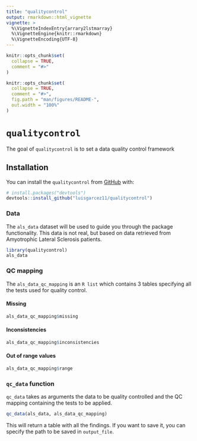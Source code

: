 ```yaml
---
title: "qualitycontrol"
output: rmarkdown::html_vignette
vignette: >
  %\VignetteIndexEntry{arrary2lstmarray}
  %\VignetteEngine{knitr::rmarkdown}
  %\VignetteEncoding{UTF-8}
---
```


```r
knitr::opts_chunk$set(
  collapse = TRUE,
  comment = "#>"
)
```


<!-- README.md is generated from README.Rmd. Please edit that file -->

```r
knitr::opts_chunk$set(
  collapse = TRUE,
  comment = "#>",
  fig.path = "man/figures/README-",
  out.width = "100%"
)
```

# `qualitycontrol`


The goal of `qualitycontrol` is to set a data quality control framework

## Installation

You can install the `qualitycontrol` from [GitHub](https://github.com/) with:

```r
# install.packages("devtools")
devtools::install_github("luisgarcez11/qualitycontrol")
```

### Data

The `als_data` dataset will be used to guide you through the package functionality. This data is not real, but based on data retrieved from Amyotrophic Lateral Sclerosis patients.

```r
library(qualitycontrol)
als_data
```

### QC mapping 

The `als_data_qc_mapping` is an `R list` which contains 3 tables specifying all the tests used for quality control.

#### Missing
```r
als_data_qc_mapping$missing
```

#### Inconsistencies
```r
als_data_qc_mapping$inconsistencies
```

#### Out of range values
```r
als_data_qc_mapping$range
```


### `qc_data` function

`qc_data` takes as arguments the data to be quality controlled and the QC mapping containing the tests to be applied.

```r
qc_data(als_data, als_data_qc_mapping)
```

 This will return a table with all the findings. If you want to save it, you can specify the path to be saved in `output_file`.